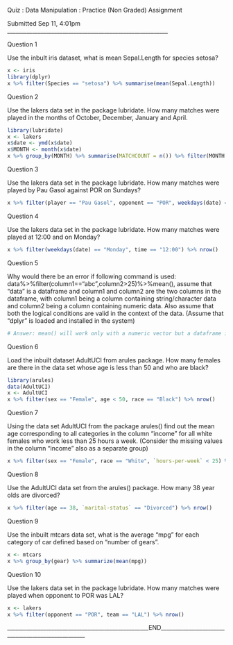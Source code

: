 
Quiz : Data Manipulation : Practice (Non Graded) Assignment

Submitted Sep 11, 4:01pm
__________________________________________________________

Question 1

Use the inbult iris dataset, what is mean Sepal.Length for species setosa?
```{r}
x <- iris
library(dplyr)
x %>% filter(Species == "setosa") %>% summarise(mean(Sepal.Length))
```

Question 2

Use the lakers data set in the package lubridate. How many matches were played in the months of October, December, January and April.
```{r}
library(lubridate)
x <- lakers
x$date <- ymd(x$date)
x$MONTH <- month(x$date)
x %>% group_by(MONTH) %>% summarise(MATCHCOUNT = n()) %>% filter(MONTH == 10|MONTH == 12|MONTH == 1|MONTH == 4)
```

Question 3

Use the lakers data set in the package lubridate. How many matches were played by Pau Gasol against POR on Sundays?
```{r}
x %>% filter(player == "Pau Gasol", opponent == "POR", weekdays(date) == "Sunday") %>% nrow()
```

Question 4

Use the lakers data set in the package lubridate. How many matches were played at 12:00 and on Monday?
```{r}
x %>% filter(weekdays(date) == "Monday", time == "12:00") %>% nrow()
```

Question 5

Why would there be an error if following command is used:
data%>%filter(column1=="abc",column2>25)%>%mean(), assume that "data" is a dataframe and column1 and column2 are the two columns in the dataframe, with column1 being a column containing string/character data and column2 being a column containing numeric data. Also assume that both the logical conditions are valid in the context of the data. (Assume that "dplyr" is loaded and installed in the system)
```{r}
# Answer: mean() will work only with a numeric vector but a dataframe is being piped to it.
```

Question 6

Load the inbuilt dataset AdultUCI from arules package. How many females are there in the data set whose age is less than 50 and who are black?
```{r}
library(arules)
data(AdultUCI)
x <- AdultUCI
x %>% filter(sex == "Female", age < 50, race == "Black") %>% nrow()
```

Question 7

Using the data set AdultUCI from the package arules() find out the mean age corresponding to all categories in the column "income" for all white females who work less than 25 hours a week. (Consider the missing values in the column "income" also as a separate group)
```{r}
x %>% filter(sex == "Female", race == "White", `hours-per-week` < 25) %>% group_by(income) %>% summarise(mean(age))
```

Question 8

Use the AdultUCI data set from the arules() package. How many 38 year olds are divorced?
```{r}
x %>% filter(age == 38, `marital-status` == "Divorced") %>% nrow()
```

Question 9

Use the inbuilt mtcars data set, what is the average "mpg" for each category of car defined based on "number of gears".
```{r}
x <- mtcars
x %>% group_by(gear) %>% summarize(mean(mpg))
```

Question 10

Use the lakers data set in the package lubridate. How many matches were played when opponent to POR was LAL?
```{r}
x <- lakers
x %>% filter(opponent == "POR", team == "LAL") %>% nrow()
```



___________________________________________________END___________________________________________________








